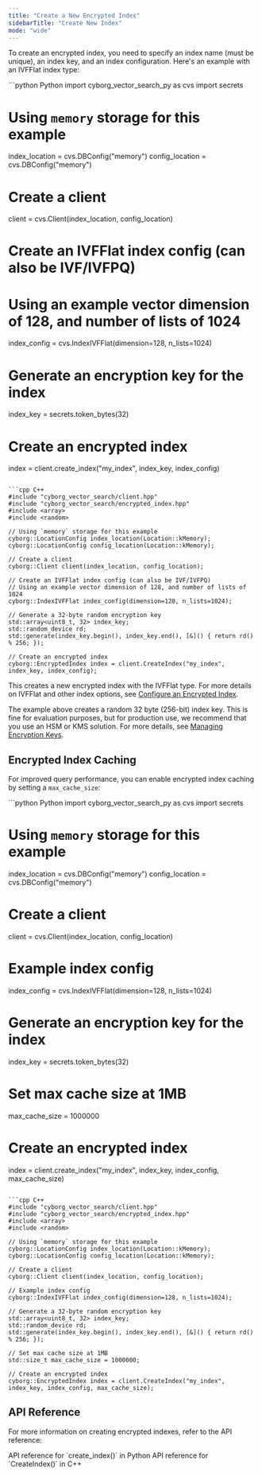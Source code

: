 ```yaml
---
title: "Create a New Encrypted Index"
sidebarTitle: "Create New Index"
mode: "wide"
---
```


To create an encrypted index, you need to specify an index name (must be unique), an index key, and an index configuration. Here's an example with an IVFFlat index type:

<CodeGroup>
```python Python
import cyborg_vector_search_py as cvs
import secrets

# Using `memory` storage for this example
index_location = cvs.DBConfig("memory") 
config_location = cvs.DBConfig("memory")

# Create a client
client = cvs.Client(index_location, config_location)

# Create an IVFFlat index config (can also be IVF/IVFPQ)
# Using an example vector dimension of 128, and number of lists of 1024
index_config = cvs.IndexIVFFlat(dimension=128, n_lists=1024)

# Generate an encryption key for the index
index_key = secrets.token_bytes(32)

# Create an encrypted index
index = client.create_index("my_index", index_key, index_config)
```

```cpp C++
#include "cyborg_vector_search/client.hpp"
#include "cyborg_vector_search/encrypted_index.hpp"
#include <array>
#include <random>

// Using `memory` storage for this example
cyborg::LocationConfig index_location(Location::kMemory); 
cyborg::LocationConfig config_location(Location::kMemory);

// Create a client
cyborg::Client client(index_location, config_location);

// Create an IVFFlat index config (can also be IVF/IVFPQ)
// Using an example vector dimension of 128, and number of lists of 1024
cyborg::IndexIVFFlat index_config(dimension=128, n_lists=1024);

// Generate a 32-byte random encryption key
std::array<uint8_t, 32> index_key;
std::random_device rd;
std::generate(index_key.begin(), index_key.end(), [&]() { return rd() % 256; });

// Create an encrypted index
cyborg::EncryptedIndex index = client.CreateIndex("my_index", index_key, index_config);
```
</CodeGroup>

This creates a new encrypted index with the IVFFlat type. For more details on IVFFlat and other index options, see [Configure an Encrypted Index](configure-index).

<Warning>The example above creates a random 32 byte (256-bit) index key.
This is fine for evaluation purposes, but for production use, we recommend that you use an HSM or KMS solution.
For more details, see [Managing Encryption Keys](../1.getting-started/5.0.managing-keys.md).</Warning>

## Encrypted Index Caching

For improved query performance, you can enable encrypted index caching by setting a `max_cache_size`:

<CodeGroup>
```python Python
import cyborg_vector_search_py as cvs
import secrets

# Using `memory` storage for this example
index_location = cvs.DBConfig("memory") 
config_location = cvs.DBConfig("memory")

# Create a client
client = cvs.Client(index_location, config_location)

# Example index config
index_config = cvs.IndexIVFFlat(dimension=128, n_lists=1024)

# Generate an encryption key for the index
index_key = secrets.token_bytes(32)

# Set max cache size at 1MB
max_cache_size = 1000000

# Create an encrypted index
index = client.create_index("my_index", index_key, index_config, max_cache_size)
```

```cpp C++
#include "cyborg_vector_search/client.hpp"
#include "cyborg_vector_search/encrypted_index.hpp"
#include <array>
#include <random>

// Using `memory` storage for this example
cyborg::LocationConfig index_location(Location::kMemory); 
cyborg::LocationConfig config_location(Location::kMemory);

// Create a client
cyborg::Client client(index_location, config_location);

// Example index config
cyborg::IndexIVFFlat index_config(dimension=128, n_lists=1024);

// Generate a 32-byte random encryption key
std::array<uint8_t, 32> index_key;
std::random_device rd;
std::generate(index_key.begin(), index_key.end(), [&]() { return rd() % 256; });

// Set max cache size at 1MB
std::size_t max_cache_size = 1000000;

// Create an encrypted index
cyborg::EncryptedIndex index = client.CreateIndex("my_index", index_key, index_config, max_cache_size);
```
</CodeGroup>

## API Reference

For more information on creating encrypted indexes, refer to the API reference:

<CardGroup cols={2}>
    <Card title="Python API Reference" href="../../api-reference/python/client/create-index" icon="python">
        API reference for `create_index()` in Python
    </Card>
    <Card title="C++ API Reference" href="../../api-reference/cpp/client/create-index" icon="brackets-curly">
        API reference for `CreateIndex()` in C++
    </Card>
</CardGroup>